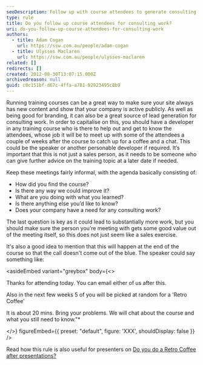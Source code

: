 ```yaml
---
seoDescription: Follow up with course attendees to generate consulting work opportunities by meeting them for a coffee and chat, discussing their experience and needs.
type: rule
title: Do you follow up course attendees for consulting work?
uri: do-you-follow-up-course-attendees-for-consulting-work
authors:
  - title: Adam Cogan
    url: https://ssw.com.au/people/adam-cogan
  - title: Ulysses Maclaren
    url: https://ssw.com.au/people/ulysses-maclaren
related: []
redirects: []
created: 2012-08-30T13:07:15.000Z
archivedreason: null
guid: c0c151bf-d67c-4ffa-a781-92923495c8b9
---
```


Running training courses can be a great way to make sure your site always has new content and show that your company is active publicly. As well as being good for branding, it can also be a great source of lead generation for consulting work.
In order to capitalise on this, you should have a developer in any training course who is there to help out and get to know the attendees, whose job it will be to meet up with some of the attendees a couple of weeks after the course to catch up for a coffee and a chat. This could be the speaker or another personable developer if required. It’s important that this is not just a sales person, as it needs to be someone who can give further advice on the training topic at a later date if needed.

Keep these meetings fairly informal, with the agenda basically consisting of:

- How did you find the course?
- Is there any way we could improve it?
- What are you doing with what you learned?
- Is there anything else you’d like to know?
- Does your company have a need for any consulting work?

The last question is key as it could lead to substantially more work, but you should make sure the person you’re meeting with gets some good value out of the meeting itself, so this does not just seem like a sales exercise.

It's also a good idea to mention that this will happen at the end of the course so that the call doesn't come out of the blue. The speaker could say something like:

<asideEmbed
  variant="greybox"
  body={<>
    
Thanks for attending today. You can email either of us after this.

Also in the next few weeks 5 of you will be picked at random for a 'Retro Coffee'

It is about 20 mins. Bring your problems. We will chat about the course and what you still need to know."\*

  </>}
  figureEmbed={{
    preset: "default",
    figure: 'XXX',
    shouldDisplay: false
  }}
/>

Read how this rule is also useful for presenters on [Do you do a Retro Coffee after presentations?](/do-you-do-a-retro-coffee-after-presentations)